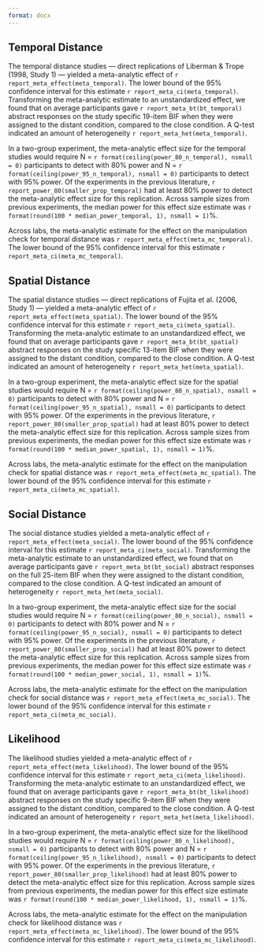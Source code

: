 ```yaml
---
format: docx
---
```


## Temporal Distance

The temporal distance studies — direct replications of Liberman & Trope (1998,
Study 1) — yielded a meta-analytic effect of 
`r report_meta_effect(meta_temporal)`. The lower bound of the 95% confidence
interval for this estimate `r report_meta_ci(meta_temporal)`. Transforming the
meta-analytic estimate to an unstandardized effect, we found that on average
participants gave `r report_meta_bt(bt_temporal)` abstract responses on the
study specific 19-item BIF when they were assigned to the distant condition,
compared to the close condition. A Q-test indicated an amount of heterogeneity
`r report_meta_het(meta_temporal)`.

In a two-group experiment, the meta-analytic effect size for the temporal
studies would require N = `r format(ceiling(power_80_n_temporal), nsmall = 0)` participants to
detect with 80% power and N = `r format(ceiling(power_95_n_temporal), nsmall = 0)` participants to
detect with 95% power. Of the experiments in the previous literature, `r report_power_80(smaller_prop_temporal)` had at least 80% power to detect the meta-analytic effect size for this replication. Across sample sizes from
previous experiments, the median power for this effect size estimate was `r format(round(100 * median_power_temporal, 1), nsmall = 1)`%.

Across labs, the meta-analytic estimate for the effect on the manipulation check
for temporal distance was `r report_meta_effect(meta_mc_temporal)`. The lower
bound of the 95% confidence interval for this estimate `r report_meta_ci(meta_mc_temporal)`.

## Spatial Distance

The spatial distance studies — direct replications of Fujita et al. (2006, Study
1) — yielded a meta-analytic effect of `r report_meta_effect(meta_spatial)`. The
lower bound of the 95% confidence interval for this estimate `r report_meta_ci(meta_spatial)`. Transforming the meta-analytic estimate to an unstandardized effect, we found that on average participants gave `r report_meta_bt(bt_spatial)` abstract responses on the study specific 13-item BIF when they were assigned to the distant condition, compared to the close
condition. A Q-test indicated an amount of heterogeneity `r report_meta_het(meta_spatial)`.

In a two-group experiment, the meta-analytic effect size for the spatial
studies would require N = `r format(ceiling(power_80_n_spatial), nsmall = 0)` participants to
detect with 80% power and N = `r format(ceiling(power_95_n_spatial), nsmall = 0)` participants to
detect with 95% power. Of the experiments in the previous literature, `r report_power_80(smaller_prop_spatial)` had at least 80% power to detect the meta-analytic effect size for this replication. Across sample sizes from
previous experiments, the median power for this effect size estimate was `r format(round(100 * median_power_spatial, 1), nsmall = 1)`%.

Across labs, the meta-analytic estimate for the effect on the manipulation check
for spatial distance was `r report_meta_effect(meta_mc_spatial)`. The lower
bound of the 95% confidence interval for this estimate `r report_meta_ci(meta_mc_spatial)`.

## Social Distance

The social distance studies yielded a meta-analytic effect of 
`r report_meta_effect(meta_social)`. The lower bound of the 95% confidence
interval for this estimate `r report_meta_ci(meta_social)`. Transforming the
meta-analytic estimate to an unstandardized effect, we found that on average
participants gave `r report_meta_bt(bt_social)` abstract responses on the
full 25-item BIF when they were assigned to the distant condition,
compared to the close condition. A Q-test indicated an amount of heterogeneity
`r report_meta_het(meta_social)`.

In a two-group experiment, the meta-analytic effect size for the social
studies would require N = `r format(ceiling(power_80_n_social), nsmall = 0)` participants to
detect with 80% power and N = `r format(ceiling(power_95_n_social), nsmall = 0)` participants to
detect with 95% power. Of the experiments in the previous literature, `r report_power_80(smaller_prop_social)` had at least 80% power to detect the meta-analytic effect size for this replication. Across sample sizes from
previous experiments, the median power for this effect size estimate was `r format(round(100 * median_power_social, 1), nsmall = 1)`%.

Across labs, the meta-analytic estimate for the effect on the manipulation check
for social distance was `r report_meta_effect(meta_mc_social)`. The lower
bound of the 95% confidence interval for this estimate `r report_meta_ci(meta_mc_social)`.

## Likelihood

The likelihood studies yielded a meta-analytic effect of 
`r report_meta_effect(meta_likelihood)`. The lower bound of the 95% confidence
interval for this estimate `r report_meta_ci(meta_likelihood)`. Transforming the
meta-analytic estimate to an unstandardized effect, we found that on average
participants gave `r report_meta_bt(bt_likelihood)` abstract responses on the
study specific 9-item BIF when they were assigned to the distant condition,
compared to the close condition. A Q-test indicated an amount of heterogeneity
`r report_meta_het(meta_likelihood)`.

In a two-group experiment, the meta-analytic effect size for the likelihood
studies would require N = `r format(ceiling(power_80_n_likelihood), nsmall = 0)` participants to
detect with 80% power and N = `r format(ceiling(power_95_n_likelihood), nsmall = 0)` participants to
detect with 95% power. Of the experiments in the previous literature, `r report_power_80(smaller_prop_likelihood)` had at least 80% power to detect the meta-analytic effect size for this replication. Across sample sizes from
previous experiments, the median power for this effect size estimate was `r format(round(100 * median_power_likelihood, 1), nsmall = 1)`%.

Across labs, the meta-analytic estimate for the effect on the manipulation check
for likelihood distance was `r report_meta_effect(meta_mc_likelihood)`. The lower
bound of the 95% confidence interval for this estimate `r report_meta_ci(meta_mc_likelihood)`.

